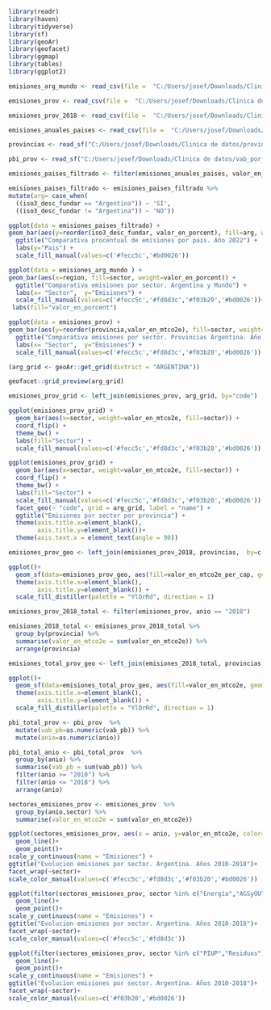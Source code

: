 ```r
library(readr)
library(haven)
library(tidyverse)
library(sf)
library(geoAr)
library(geofacet)
library(ggmap)
library(tables)
library(ggplot2)
```

```r

emisiones_arg_mundo <- read_csv(file =  "C:/Users/josef/Downloads/Clinica de datos/Desafío 5  Cambio climático y emisiones de GEI-20240822/emisiones_arg_mundo.csv")

emisiones_prov <- read_csv(file =  "C:/Users/josef/Downloads/Clinica de datos/Desafío 5  Cambio climático y emisiones de GEI-20240822/emisiones_prov_2010_2018_2.txt")

emisiones_prov_2018 <- read_csv(file =  "C:/Users/josef/Downloads/Clinica de datos/Desafío 5  Cambio climático y emisiones de GEI-20240822/emisiones_vab_provincias.csv")

emisiones_anuales_paises <- read_csv(file =  "C:/Users/josef/Downloads/Clinica de datos/Desafío 5  Cambio climático y emisiones de GEI-20240822/emisiones_anuales_co2_region_2021.csv")

provincias <- read_sf("C:/Users/josef/Downloads/Clinica de datos/provincias/ProvinciasArgentina.geojson")

pbi_prov <- read_sf("C:/Users/josef/Downloads/Clinica de datos/vab_por_provincia.csv")

```

```r
emisiones_paises_filtrado <- filter(emisiones_anuales_paises, valor_en_porcent>0.003)
```

```r
emisiones_paises_filtrado <- emisiones_paises_filtrado %>% 
mutate(arg= case_when(
  ((iso3_desc_fundar == "Argentina")) ~ 'SI',
  ((iso3_desc_fundar != "Argentina")) ~ 'NO'))

```

```r
ggplot(data = emisiones_paises_filtrado) +
geom_bar(aes(y=reorder(iso3_desc_fundar, valor_en_porcent), fill=arg, weight=valor_en_porcent)) +
  ggtitle("Comparativa procentual de emisiones por pais. Año 2022") +
  labs(y="Pais") +
  scale_fill_manual(values=c('#fecc5c','#bd0026'))
```



```r
ggplot(data = emisiones_arg_mundo ) +
geom_bar(aes(x=region, fill=sector, weight=valor_en_porcent)) +
  ggtitle("Comparativa emisiones por sector. Argentina y Mundo") +
  labs(x= "Sector",  y="Emisiones") +
  scale_fill_manual(values=c('#fecc5c','#fd8d3c','#f03b20','#bd0026'))+
 labs(fill="valor_en_porcent") 

```
```r
ggplot(data = emisiones_prov) +
geom_bar(aes(y=reorder(provincia,valor_en_mtco2e), fill=sector, weight=valor_en_mtco2e)) +
  ggtitle("Comparativa emisiones por sector. Provincias Argentina. Año 2010-2018") +
  labs(x= "Sector",  y="Emisiones") +
  scale_fill_manual(values=c('#fecc5c','#fd8d3c','#f03b20','#bd0026'))
```
```r
(arg_grid <- geoAr::get_grid(district = "ARGENTINA"))
```

```r
geofacet::grid_preview(arg_grid)
```

```r
emisiones_prov_grid <- left_join(emisiones_prov, arg_grid, by="code")
```

```r
ggplot(emisiones_prov_grid) +
  geom_bar(aes(x=sector, weight=valor_en_mtco2e, fill=sector)) +
  coord_flip() +
  theme_bw() +
  labs(fill="Sector") +
  scale_fill_manual(values=c('#fecc5c','#fd8d3c','#f03b20','#bd0026'))
```
```r
ggplot(emisiones_prov_grid) +
  geom_bar(aes(x=sector, weight=valor_en_mtco2e, fill=sector)) +
  coord_flip() +
  theme_bw() +
  labs(fill="Sector") +
  scale_fill_manual(values=c('#fecc5c','#fd8d3c','#f03b20','#bd0026')) +
  facet_geo(~ "code", grid = arg_grid, label = "name") +
  ggtitle("Emisiones por sector por provincia") +
  theme(axis.title.x=element_blank(),
        axis.title.y=element_blank())+
  theme(axis.text.x = element_text(angle = 90))
```
```r
emisiones_prov_geo <- left_join(emisiones_prov_2018, provincias,  by=c("provincia" = "nombre"))
```

```r
ggplot()+
  geom_sf(data=emisiones_prov_geo, aes(fill=valor_en_mtco2e_per_cap, geometry=geometry)) +
  theme(axis.title.x=element_blank(),
        axis.title.y=element_blank()) +
  scale_fill_distiller(palette = "YlOrRd", direction = 1)
```
```r
emisiones_prov_2018_total <- filter(emisiones_prov, anio == "2018") 
```

```r
emisiones_2018_total <- emisiones_prov_2018_total %>% 
  group_by(provincia) %>% 
  summarise(valor_en_mtco2e = sum(valor_en_mtco2e)) %>%
  arrange(provincia)
```

```r
emisiones_total_prov_geo <- left_join(emisiones_2018_total, provincias,  by=c("provincia" = "nombre"))
```

```r
ggplot()+
  geom_sf(data=emisiones_total_prov_geo, aes(fill=valor_en_mtco2e, geometry=geometry)) +
  theme(axis.title.x=element_blank(),
        axis.title.y=element_blank()) +
  scale_fill_distiller(palette = "YlOrRd", direction = 1)
```

```r
pbi_total_prov <- pbi_prov  %>% 
  mutate(vab_pb=as.numeric(vab_pb)) %>%
  mutate(anio=as.numeric(anio))
```

```r
pbi_total_anio <- pbi_total_prov  %>%
  group_by(anio) %>% 
  summarise(vab_pb = sum(vab_pb)) %>%
  filter(anio >= "2010") %>%
  filter(anio <= "2018") %>%
  arrange(anio)
```

```r
sectores_emisiones_prov <- emisiones_prov  %>%
  group_by(anio,sector) %>% 
  summarise(valor_en_mtco2e = sum(valor_en_mtco2e)) 
```

```r
ggplot(sectores_emisiones_prov, aes(x = anio, y=valor_en_mtco2e, color=sector)) +
  geom_line()+
  geom_point()+
scale_y_continuous(name = "Emisiones") +
ggtitle("Evolucion emisiones por sector. Argentina. Años 2010-2018")+ 
facet_wrap(~sector)+
scale_color_manual(values=c('#fecc5c','#fd8d3c','#f03b20','#bd0026')) 
```

```r
ggplot(filter(sectores_emisiones_prov, sector %in% c("Energía","AGSyOUT")), aes(x = anio, y=valor_en_mtco2e, color=sector)) +
  geom_line()+
  geom_point()+
scale_y_continuous(name = "Emisiones") +
ggtitle("Evolucion emisiones por sector. Argentina. Años 2010-2018")+ 
facet_wrap(~sector)+
scale_color_manual(values=c('#fecc5c','#fd8d3c')) 
```

```r
ggplot(filter(sectores_emisiones_prov, sector %in% c("PIUP","Residuos")), aes(x = anio, y=valor_en_mtco2e, color=sector)) +
  geom_line()+
  geom_point()+
scale_y_continuous(name = "Emisiones") +
ggtitle("Evolucion emisiones por sector. Argentina. Años 2010-2018")+ 
facet_wrap(~sector)+
scale_color_manual(values=c('#f03b20','#bd0026')) 
```